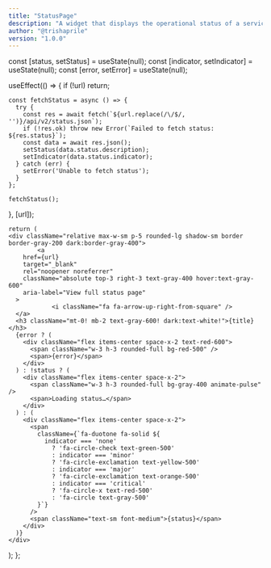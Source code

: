 ```yaml
---
title: "StatusPage"
description: "A widget that displays the operational status of a service."
author: "@trishaprile"
version: "1.0.0"
---
```



  const [status, setStatus] = useState(null);
  const [indicator, setIndicator] = useState(null);
  const [error, setError] = useState(null);

  useEffect(() => {
    if (!url) return;

    const fetchStatus = async () => {
      try {
        const res = await fetch(`${url.replace(/\/$/, '')}/api/v2/status.json`);
        if (!res.ok) throw new Error(`Failed to fetch status: ${res.status}`);
        const data = await res.json();
        setStatus(data.status.description);
        setIndicator(data.status.indicator);
      } catch (err) {
        setError('Unable to fetch status');
      }
    };

    fetchStatus();
  }, [url]);

 	return (
    <div className="relative max-w-sm p-5 rounded-lg shadow-sm border border-gray-200 dark:border-gray-400">
			<a
        href={url}
        target="_blank"
        rel="noopener noreferrer"
        className="absolute top-3 right-3 text-gray-400 hover:text-gray-600"
        aria-label="View full status page"
      >
				<i className="fa fa-arrow-up-right-from-square" />
      </a>
      <h3 className="mt-0! mb-2 text-gray-600! dark:text-white!">{title}</h3>
      {error ? (
        <div className="flex items-center space-x-2 text-red-600">
          <span className="w-3 h-3 rounded-full bg-red-500" />
          <span>{error}</span>
        </div>
      ) : !status ? (
        <div className="flex items-center space-x-2">
          <span className="w-3 h-3 rounded-full bg-gray-400 animate-pulse" />
          <span>Loading status…</span>
        </div>
      ) : (
        <div className="flex items-center space-x-2">
          <span
            className={`fa-duotone fa-solid ${
              indicator === 'none'
                ? 'fa-circle-check text-green-500'
                : indicator === 'minor'
                ? 'fa-circle-exclamation text-yellow-500'
                : indicator === 'major'
                ? 'fa-circle-exclamation text-orange-500'
                : indicator === 'critical'
                ? 'fa-circle-x text-red-500'
                : 'fa-circle text-gray-500'
            }`}
          />
          <span className="text-sm font-medium">{status}</span>
        </div>
      )}
    </div>
  );
};

<StatusPage title="ReadMe Status" url="https://www.readmestatus.com" />
